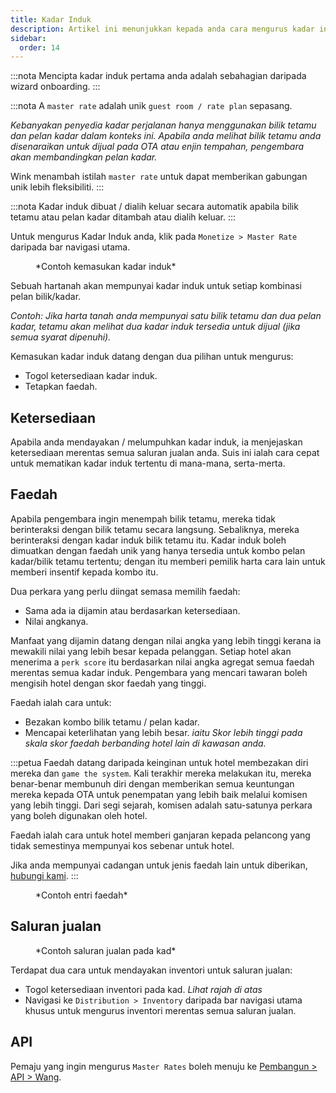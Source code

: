 ```yaml
---
title: Kadar Induk
description: Artikel ini menunjukkan kepada anda cara mengurus kadar induk pada Wink.
sidebar:
  order: 14
---
```


:::nota
Mencipta kadar induk pertama anda adalah sebahagian daripada wizard onboarding.
:::

:::nota
A `master rate` adalah unik `guest room / rate plan` sepasang.

*Kebanyakan penyedia kadar perjalanan hanya menggunakan bilik tetamu dan pelan kadar dalam konteks ini. Apabila anda melihat bilik tetamu anda disenaraikan untuk dijual pada OTA atau enjin tempahan, pengembara akan membandingkan pelan kadar.*

Wink menambah istilah `master rate` untuk dapat memberikan gabungan unik lebih fleksibiliti.
:::

:::nota
Kadar induk dibuat / dialih keluar secara automatik apabila bilik tetamu atau pelan kadar ditambah atau dialih keluar.
:::

Untuk mengurus Kadar Induk anda, klik pada `Monetize > Master Rate` daripada bar navigasi utama.

<figure>
  <CloudinaryImage width="350" height="484" resize="scale" quality="best" alt="Kadar Induk" src="academy/master-rate" errorImage="noimage_opaque_nyrtl0.png" />

  <figcaption>*Contoh kemasukan kadar induk*</figcaption>
</figure>


Sebuah hartanah akan mempunyai kadar induk untuk setiap kombinasi pelan bilik/kadar.

*Contoh: Jika harta tanah anda mempunyai satu bilik tetamu dan dua pelan kadar, tetamu akan melihat dua kadar induk tersedia untuk dijual (jika semua syarat dipenuhi).*

Kemasukan kadar induk datang dengan dua pilihan untuk mengurus:

* Togol ketersediaan kadar induk.
* Tetapkan faedah.

## Ketersediaan

Apabila anda mendayakan / melumpuhkan kadar induk, ia menjejaskan ketersediaan merentas semua saluran jualan anda. Suis ini ialah cara cepat untuk mematikan kadar induk tertentu di mana-mana, serta-merta.

## Faedah

Apabila pengembara ingin menempah bilik tetamu, mereka tidak berinteraksi dengan bilik tetamu secara langsung. Sebaliknya, mereka berinteraksi dengan kadar induk bilik tetamu itu.
Kadar induk boleh dimuatkan dengan faedah unik yang hanya tersedia untuk kombo pelan kadar/bilik tetamu tertentu; dengan itu memberi pemilik harta cara lain untuk memberi insentif kepada kombo itu.

Dua perkara yang perlu diingat semasa memilih faedah:

* Sama ada ia dijamin atau berdasarkan ketersediaan.
* Nilai angkanya.

Manfaat yang dijamin datang dengan nilai angka yang lebih tinggi kerana ia mewakili nilai yang lebih besar kepada pelanggan.
Setiap hotel akan menerima a `perk score` itu berdasarkan nilai angka agregat semua faedah merentas semua kadar induk.
Pengembara yang mencari tawaran boleh mengisih hotel dengan skor faedah yang tinggi.

Faedah ialah cara untuk:

* Bezakan kombo bilik tetamu / pelan kadar.
* Mencapai keterlihatan yang lebih besar. *iaitu Skor lebih tinggi pada skala skor faedah berbanding hotel lain di kawasan anda.*

:::petua
Faedah datang daripada keinginan untuk hotel membezakan diri mereka dan `game the system`.
Kali terakhir mereka melakukan itu, mereka benar-benar membunuh diri dengan memberikan semua keuntungan mereka kepada OTA untuk penempatan yang lebih baik melalui komisen yang lebih tinggi.
Dari segi sejarah, komisen adalah satu-satunya perkara yang boleh digunakan oleh hotel.

Faedah ialah cara untuk hotel memberi ganjaran kepada pelancong yang tidak semestinya mempunyai kos sebenar untuk hotel.

Jika anda mempunyai cadangan untuk jenis faedah lain untuk diberikan, [hubungi kami](mailto:hi@wink.travel).
:::

<figure>
  <CloudinaryImage width="700" height="263" resize="scale" quality="best" alt="Faedah" src="academy/perks" errorImage="noimage_opaque_nyrtl0.png" />

  <figcaption>*Contoh entri faedah*</figcaption>
</figure>


## Saluran jualan

<figure>
  <CloudinaryImage width="350" height="368" resize="scale" quality="best" alt="Saluran jualan" src="academy/sales-channels-card" errorImage="noimage_opaque_nyrtl0.png" />

  <figcaption>*Contoh saluran jualan pada kad*</figcaption>
</figure>


Terdapat dua cara untuk mendayakan inventori untuk saluran jualan:

* Togol ketersediaan inventori pada kad. *Lihat rajah di atas*
* Navigasi ke `Distribution > Inventory` daripada bar navigasi utama khusus untuk mengurus inventori merentas semua saluran jualan.

## API

Pemaju yang ingin mengurus `Master Rates` boleh menuju ke [Pembangun > API > Wang](/developers/apis/#monetize-api).

